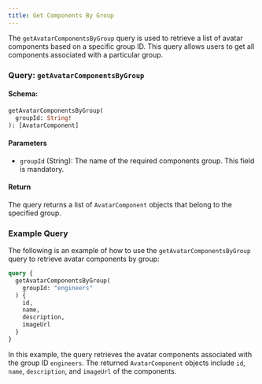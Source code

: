 ```yaml
---
title: Get Components By Group
---
```



The `getAvatarComponentsByGroup` query is used to retrieve a list of avatar components based on a specific group ID. This query allows users to get all components associated with a particular group.

### Query: `getAvatarComponentsByGroup`

#### Schema:
```graphql
getAvatarComponentsByGroup(
  groupId: String!
): [AvatarComponent]
```

#### Parameters

- `groupId` (String): The name of the required components group. This field is mandatory.

#### Return

The query returns a list of `AvatarComponent` objects that belong to the specified group.

### Example Query

The following is an example of how to use the `getAvatarComponentsByGroup` query to retrieve avatar components by group:

```graphql
query {
  getAvatarComponentsByGroup(
    groupId: "engineers"
  ) {
    id,
    name,
    description,
    imageUrl
  }
}
```

In this example, the query retrieves the avatar components associated with the group ID `engineers`. The returned `AvatarComponent` objects include `id`, `name`, `description`, and `imageUrl` of the components.